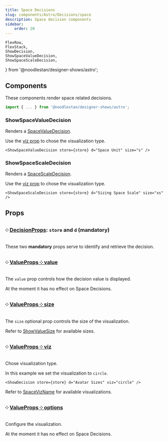 ```yaml
---
title: Space Decisions
slug: components/Astro/Decisions/space
description: Space decision components
sidebar:
    order: 20
---
```


    FlexRow,
    FlexStack,
    ShowDecision,
    ShowSpaceValueDecision,
    ShowSpaceScaleDecision,
} from '@noodlestan/designer-shows/astro';



## Components

These components render space related decisions.

```ts
import { ... } from '@noodlestan/designer-shows/astro';
```

### ShowSpaceValueDecision

Renders a [SpaceValueDecision](/decision-models/space-value).

Use the [viz prop](#-viz-true-boolean--spacevizname) to chose the visualization type.

```mdx
<ShowSpaceValueDecision store={store} d="Space Unit" size="s" />
```

<CardGrid>
    <ShowSpaceValueDecision store={store} d="Space Unit" size="s" />
</CardGrid>

### ShowSpaceScaleDecision

Renders a [SpaceScaleDecision](/decision-models/space-scale).

Use the [viz prop](#-viz-true-boolean--spacevizname) to chose the visualization type.

```mdx
<ShowSpaceScaleDecision store={store} d="Sizing Space Scale" size="xs" />
```

<CardGrid>
    <ShowSpaceScaleDecision store={store} d="Sizing Space Scale" size="xs" />
</CardGrid>

## Props

### ༶ [DecisionProps](/components/Astro/Props): `store` and `d` (mandatory)

These two **mandatory** props serve to identify and retrieve the decision.

### ༶ [ValueProps ༶ value](/components/Astro/Props/#-value-true-boolean--string--object)

The `value` prop controls how the decision value is displayed.

At the moment it has no effect on Space Decisions.

### ༶ [ValueProps ༶ size](/components/Astro/Props#-size-auto-showvaluesize)

The `size` optional prop controls the size of the visualization.

Refer to [ShowValueSize](/api/designer-shows/Types/ShowValueSize) for available sizes.

### ༶ [ValueProps ༶ viz](/components/Astro/Props/#-viz-true-boolean--string)

Chose visualization type.

In this example we set the visualization to `circle`.

```mdx
<ShowDecision store={store} d="Avatar Sizes" viz="circle" />
```

<CardGrid>

<ShowDecision store={store} d="Avatar Sizes" viz="circle" />
</CardGrid>

Refer to [SpaceVizName](/api/designer-shows/Types/SpaceVizName) for available visualizations.

### ༶ [ValueProps ༶ options](/components/Astro/Props/#-options-optional-object)

Configure the visualization.

At the moment it has no effect on Space Decisions.
